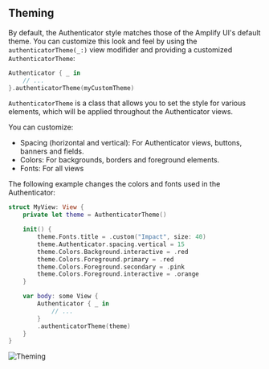 ## Theming

By default, the Authenticator style matches those of the Amplify UI's default theme.
You can customize this look and feel by using the `authenticatorTheme(_:)` view modifider and providing a customized `AuthenticatorTheme`:

```swift
Authenticator { _ in
    // ...
}.authenticatorTheme(myCustomTheme)
```

`AuthenticatorTheme` is a class that allows you to set the style for various elements, which will be applied throughout the Authenticator views.

You can customize:
- Spacing (horizontal and vertical): For Authenticator views, buttons, banners and fields.
- Colors: For backgrounds, borders and foreground elements.
- Fonts: For all views

The following example changes the colors and fonts used in the Authenticator:

```swift 
struct MyView: View {
    private let theme = AuthenticatorTheme()

    init() {
        theme.Fonts.title = .custom("Impact", size: 40)
        theme.Authenticator.spacing.vertical = 15
        theme.Colors.Background.interactive = .red
        theme.Colors.Foreground.primary = .red
        theme.Colors.Foreground.secondary = .pink
        theme.Colors.Foreground.interactive = .orange
    }

    var body: some View {
        Authenticator { _ in
            // ...
        }
        .authenticatorTheme(theme)
    }
}
```

![Theming](/swift/theming.png)
